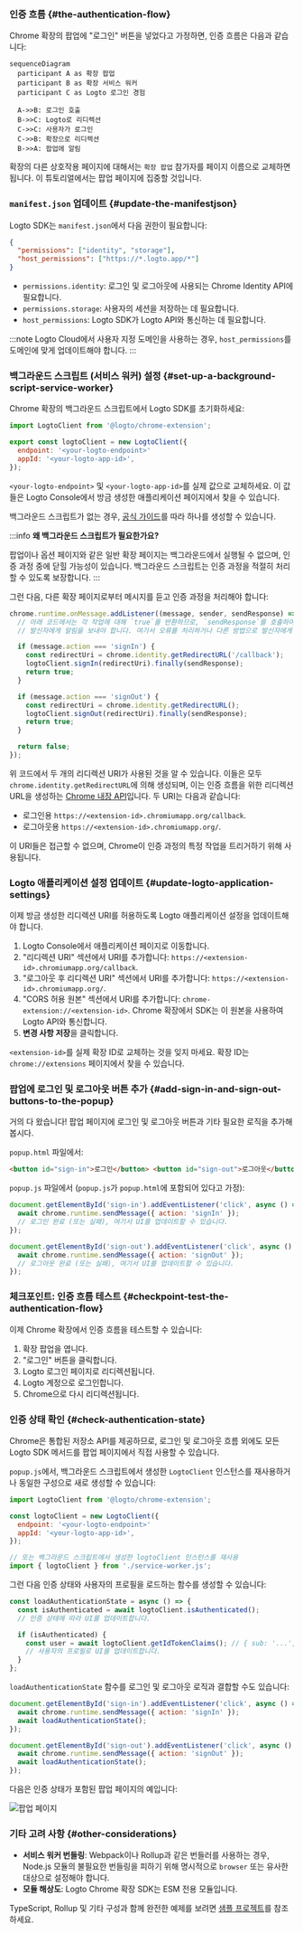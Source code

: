 
### 인증 흐름 \{#the-authentication-flow}

Chrome 확장의 팝업에 "로그인" 버튼을 넣었다고 가정하면, 인증 흐름은 다음과 같습니다:

```mermaid
sequenceDiagram
  participant A as 확장 팝업
  participant B as 확장 서비스 워커
  participant C as Logto 로그인 경험

  A->>B: 로그인 호출
  B->>C: Logto로 리디렉션
  C->>C: 사용자가 로그인
  C->>B: 확장으로 리디렉션
  B->>A: 팝업에 알림
```

확장의 다른 상호작용 페이지에 대해서는 `확장 팝업` 참가자를 페이지 이름으로 교체하면 됩니다. 이 튜토리얼에서는 팝업 페이지에 집중할 것입니다.

<RegardingRedirectBasedSignIn />

### `manifest.json` 업데이트 \{#update-the-manifestjson}

Logto SDK는 `manifest.json`에서 다음 권한이 필요합니다:

```json title="manifest.json"
{
  "permissions": ["identity", "storage"],
  "host_permissions": ["https://*.logto.app/*"]
}
```

- `permissions.identity`: 로그인 및 로그아웃에 사용되는 Chrome Identity API에 필요합니다.
- `permissions.storage`: 사용자의 세션을 저장하는 데 필요합니다.
- `host_permissions`: Logto SDK가 Logto API와 통신하는 데 필요합니다.

:::note
Logto Cloud에서 사용자 지정 도메인을 사용하는 경우, `host_permissions`를 도메인에 맞게 업데이트해야 합니다.
:::

### 백그라운드 스크립트 (서비스 워커) 설정 \{#set-up-a-background-script-service-worker}

Chrome 확장의 백그라운드 스크립트에서 Logto SDK를 초기화하세요:

```js title="service-worker.js"
import LogtoClient from '@logto/chrome-extension';

export const logtoClient = new LogtoClient({
  endpoint: '<your-logto-endpoint>'
  appId: '<your-logto-app-id>',
});
```

`<your-logto-endpoint>` 및 `<your-logto-app-id>`를 실제 값으로 교체하세요. 이 값들은 Logto Console에서 방금 생성한 애플리케이션 페이지에서 찾을 수 있습니다.

백그라운드 스크립트가 없는 경우, [공식 가이드](https://developer.chrome.com/docs/extensions/develop/concepts/service-workers/basics)를 따라 하나를 생성할 수 있습니다.

:::info
**왜 백그라운드 스크립트가 필요한가요?**

팝업이나 옵션 페이지와 같은 일반 확장 페이지는 백그라운드에서 실행될 수 없으며, 인증 과정 중에 닫힐 가능성이 있습니다. 백그라운드 스크립트는 인증 과정을 적절히 처리할 수 있도록 보장합니다.
:::

그런 다음, 다른 확장 페이지로부터 메시지를 듣고 인증 과정을 처리해야 합니다:

```js title="service-worker.js"
chrome.runtime.onMessage.addListener((message, sender, sendResponse) => {
  // 아래 코드에서는 각 작업에 대해 `true`를 반환하므로, `sendResponse`를 호출하여
  // 발신자에게 알림을 보내야 합니다. 여기서 오류를 처리하거나 다른 방법으로 발신자에게 알릴 수도 있습니다.

  if (message.action === 'signIn') {
    const redirectUri = chrome.identity.getRedirectURL('/callback');
    logtoClient.signIn(redirectUri).finally(sendResponse);
    return true;
  }

  if (message.action === 'signOut') {
    const redirectUri = chrome.identity.getRedirectURL();
    logtoClient.signOut(redirectUri).finally(sendResponse);
    return true;
  }

  return false;
});
```

위 코드에서 두 개의 리디렉션 URI가 사용된 것을 알 수 있습니다. 이들은 모두 `chrome.identity.getRedirectURL`에 의해 생성되며, 이는 인증 흐름을 위한 리디렉션 URL을 생성하는 [Chrome 내장 API](https://developer.chrome.com/docs/extensions/reference/api/identity#method-getRedirectURL)입니다. 두 URI는 다음과 같습니다:

- 로그인용 `https://<extension-id>.chromiumapp.org/callback`.
- 로그아웃용 `https://<extension-id>.chromiumapp.org/`.

이 URI들은 접근할 수 없으며, Chrome이 인증 과정의 특정 작업을 트리거하기 위해 사용됩니다.

### Logto 애플리케이션 설정 업데이트 \{#update-logto-application-settings}

이제 방금 생성한 리디렉션 URI를 허용하도록 Logto 애플리케이션 설정을 업데이트해야 합니다.

1. Logto Console에서 애플리케이션 페이지로 이동합니다.
2. "리디렉션 URI" 섹션에서 URI를 추가합니다: `https://<extension-id>.chromiumapp.org/callback`.
3. "로그아웃 후 리디렉션 URI" 섹션에서 URI를 추가합니다: `https://<extension-id>.chromiumapp.org/`.
4. "CORS 허용 원본" 섹션에서 URI를 추가합니다: `chrome-extension://<extension-id>`. Chrome 확장에서 SDK는 이 원본을 사용하여 Logto API와 통신합니다.
5. **변경 사항 저장**을 클릭합니다.

`<extension-id>`를 실제 확장 ID로 교체하는 것을 잊지 마세요. 확장 ID는 `chrome://extensions` 페이지에서 찾을 수 있습니다.

### 팝업에 로그인 및 로그아웃 버튼 추가 \{#add-sign-in-and-sign-out-buttons-to-the-popup}

거의 다 왔습니다! 팝업 페이지에 로그인 및 로그아웃 버튼과 기타 필요한 로직을 추가해 봅시다.

`popup.html` 파일에서:

```html title="popup.html"
<button id="sign-in">로그인</button> <button id="sign-out">로그아웃</button>
```

`popup.js` 파일에서 (`popup.js`가 `popup.html`에 포함되어 있다고 가정):

```js title="popup.js"
document.getElementById('sign-in').addEventListener('click', async () => {
  await chrome.runtime.sendMessage({ action: 'signIn' });
  // 로그인 완료 (또는 실패), 여기서 UI를 업데이트할 수 있습니다.
});

document.getElementById('sign-out').addEventListener('click', async () => {
  await chrome.runtime.sendMessage({ action: 'signOut' });
  // 로그아웃 완료 (또는 실패), 여기서 UI를 업데이트할 수 있습니다.
});
```

### 체크포인트: 인증 흐름 테스트 \{#checkpoint-test-the-authentication-flow}

이제 Chrome 확장에서 인증 흐름을 테스트할 수 있습니다:

1. 확장 팝업을 엽니다.
2. "로그인" 버튼을 클릭합니다.
3. Logto 로그인 페이지로 리디렉션됩니다.
4. Logto 계정으로 로그인합니다.
5. Chrome으로 다시 리디렉션됩니다.

### 인증 상태 확인 \{#check-authentication-state}

Chrome은 통합된 저장소 API를 제공하므로, 로그인 및 로그아웃 흐름 외에도 모든 Logto SDK 메서드를 팝업 페이지에서 직접 사용할 수 있습니다.

`popup.js`에서, 백그라운드 스크립트에서 생성한 `LogtoClient` 인스턴스를 재사용하거나 동일한 구성으로 새로 생성할 수 있습니다:

```js title="popup.js"
import LogtoClient from '@logto/chrome-extension';

const logtoClient = new LogtoClient({
  endpoint: '<your-logto-endpoint>'
  appId: '<your-logto-app-id>',
});

// 또는 백그라운드 스크립트에서 생성한 logtoClient 인스턴스를 재사용
import { logtoClient } from './service-worker.js';
```

그런 다음 인증 상태와 사용자의 프로필을 로드하는 함수를 생성할 수 있습니다:

```js title="popup.js"
const loadAuthenticationState = async () => {
  const isAuthenticated = await logtoClient.isAuthenticated();
  // 인증 상태에 따라 UI를 업데이트합니다.

  if (isAuthenticated) {
    const user = await logtoClient.getIdTokenClaims(); // { sub: '...', email: '...', ... }
    // 사용자의 프로필로 UI를 업데이트합니다.
  }
};
```

`loadAuthenticationState` 함수를 로그인 및 로그아웃 로직과 결합할 수도 있습니다:

```js title="popup.js"
document.getElementById('sign-in').addEventListener('click', async () => {
  await chrome.runtime.sendMessage({ action: 'signIn' });
  await loadAuthenticationState();
});

document.getElementById('sign-out').addEventListener('click', async () => {
  await chrome.runtime.sendMessage({ action: 'signOut' });
  await loadAuthenticationState();
});
```

다음은 인증 상태가 포함된 팝업 페이지의 예입니다:

<img src="/img/assets/extension-popup.webp" alt="팝업 페이지" />

### 기타 고려 사항 \{#other-considerations}

- **서비스 워커 번들링**: Webpack이나 Rollup과 같은 번들러를 사용하는 경우, Node.js 모듈의 불필요한 번들링을 피하기 위해 명시적으로 `browser` 또는 유사한 대상으로 설정해야 합니다.
- **모듈 해상도**: Logto Chrome 확장 SDK는 ESM 전용 모듈입니다.

TypeScript, Rollup 및 기타 구성과 함께 완전한 예제를 보려면 [샘플 프로젝트](https://github.com/logto-io/js/tree/HEAD/packages/chrome-extension-sample)를 참조하세요.
